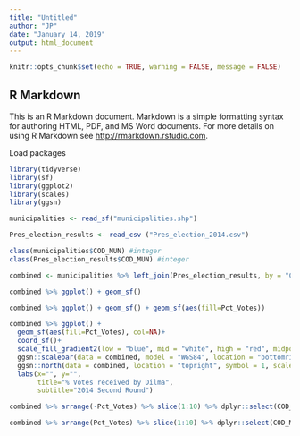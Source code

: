 ```yaml
---
title: "Untitled"
author: "JP"
date: "January 14, 2019"
output: html_document
---
```


```r
knitr::opts_chunk$set(echo = TRUE, warning = FALSE, message = FALSE)
```

## R Markdown

This is an R Markdown document. Markdown is a simple formatting syntax for authoring HTML, PDF, and MS Word documents. For more details on using R Markdown see <http://rmarkdown.rstudio.com>.

Load packages
```r
library(tidyverse)
library(sf)
library(ggplot2)
library(scales)
library(ggsn)
```

```r
municipalities <- read_sf("municipalities.shp")
```

```r
Pres_election_results <- read_csv ("Pres_election_2014.csv")

```

```r
class(municipalities$COD_MUN) #integer
class(Pres_election_results$COD_MUN) #integer
```

```r
combined <- municipalities %>% left_join(Pres_election_results, by = "COD_MUN")
```

```r
combined %>% ggplot() + geom_sf()
```

```r
combined %>% ggplot() + geom_sf() + geom_sf(aes(fill=Pct_Votes))
```

```r
combined %>% ggplot() +
  geom_sf(aes(fill=Pct_Votes), col=NA)+
  coord_sf()+
  scale_fill_gradient2(low = "blue", mid = "white", high = "red", midpoint = 50, name = "Legend \n% Votes")+
  ggsn::scalebar(data = combined, model = "WGS84", location = "bottomright", dist = 500, dd2km = T, st.size = 2)+
  ggsn::north(data = combined, location = "topright", symbol = 1, scale = 0.14)+
  labs(x="", y="",
       title="% Votes received by Dilma",
       subtitle="2014 Second Round")
```

```r
combined %>% arrange(-Pct_Votes) %>% slice(1:10) %>% dplyr::select(COD_MUN, Nome, State, Pct_Votes)
```
```r
combined %>% arrange(Pct_Votes) %>% slice(1:10) %>% dplyr::select(COD_MUN, Nome, State, Pct_Votes)
```

